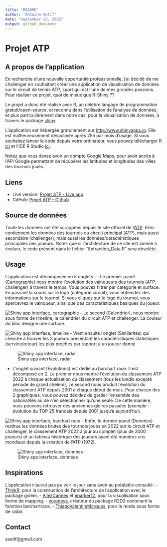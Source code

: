 ```yaml
---
title: "README"
author: "Antoine Setif"
date: "September 13, 2022"
output: github_document
---
```


# Projet ATP

## A propos de l'application
En recherche d'une nouvelle opportunité professionnelle, j'ai décidé de me challenger en souhaitant créer une application de visualisation de données sur le circuit de tennis ATP, sport qui est l'une de mes grandes passions. Pour réaliser ce projet, quoi de mieux que R-Shiny ??

Le projet a donc été réalisé avec R, un célèbre langage de programmation gratuit/open-source, et reconnu dans l'utilisation de l'analyse de données, et plus particulièrement dans notre cas, pour la visualisation de données, à travers le package [shiny](https://shiny.rstudio.com/).

L'application est hébergée gratuitement sur <http://www.shinyapps.io>. Elle est malheureusement désactivée après 25h par mois d'usage.
Si vous souhaitez lancer le code depuis votre ordinateur, vous pouvez télécharger R [ici](https://cran.r-project.org/) et l'IDE R Studio [ici](https://www.rstudio.com/products/rstudio/download/#download).

Notez que vous devez avoir un compte Google Maps, pour avoir accès à l'API Google permettant de récupérer les latitudes et longitudes des villes des tournois joués.

## Liens
- Live version: [Projet ATP - Live app](https://antoinesetif.shinyapps.io/projet_tennis/).
- GitHub: [Projet ATP - Github](https://github.com/Twan76/Projet_ATP)

## Source de données
Toute les données ont été scrappées depuis le site officiel de l'[ATP](atptour.com). Elles contiennent les données des tournois du circuit principal (ATP), mais aussi secondaire (challenger), mais aussi les données/caractéristiques principales des joueurs.
Notez que si l'architecture de ce site est amené à évoluer, le code présent dans le fichier "Extraction_Data.R" sera obselète.

## Usage
L'application est décomposée en 5 onglets :
- Le premier panel (Cartographie) nous montre l'évolution des vainqueurs des tournois (ATP, challenger) à travers le temps. Vous pouvez filtrer par catégorie et surface. En passant la souris sur le logo (catégorie circuit), vous obtiendez des informations sur le tournoi. Si vous cliquez sur le logo du tournoi, vous apercevrez le vainqueur, ainsi que des caractéristiques basiques du joueur.

![Shiny app interface, cartographie](inst/app/www/images/cartographie.png)
- Le second (Calendrier), nous montre sous forme de timeline, le calendrier du circuit ATP et challenger. La couleur du bloc désigne une surface.

![Shiny app interface, timeline](inst/app/www/images/timeline.png)
- Vient ensuite l'onglet (Similarités) qui cherche à trouver les 3 joueurs présentant les caractéristiques statistiques (service/retour) les plus proches par rapport à un joueur donné.

![Shiny app interface, radar](inst/app/www/images/radar.png)

- L'onglet suivant (Evolutions) est dédié au barchart race. Il est décomposé en 2.
Le premier nous montre l'évolution du classement ATP 2022 à chaque actualisation du classement (tous les lundis excepté période de grand chelem), Le second nous produit l'évolution du classement ATP depuis 2001 à chaque début de mois. Pour chacun des 2 graphiques, vous pouvez décidez de garder l'ensemble des nationalités ou de n'en sélectionner qu'une seule. De cette manière, nous pouvons retrouver des anciennes gloires passées (exemple : évolution du TOP 25 francais depuis 2001 jusqu'à aujourd'hui).

![Shiny app interface, barchart race](inst/app/www/images/barchart_race.png)
- Enfin, le dernier panel (Données) restitue les données brutes des tournois joués en 2022 sur le circuit ATP et challenger, le classement ATP 2022 à jour au complet (plus de 2000 joueurs) et un tableau historique des joueurs ayant été numéros uns mondiaux depuis la création de l'ATP (1972).

![Shiny app interface, données](inst/app/www/images/tableaux.png)


## Inspirations
L'application n'aurait pas pu voir le jour sans avoir au préalable consulté :
- [ThinkR](https://github.com/ThinkR-open/golem), pour la construction de l'architecture de l'application avec le package golem.
- [AllezCannes](https://github.com/AllezCannes/WorldCupSquads) et [eparker12](https://github.com/eparker12/nCoV_tracker), pour la visualisation sous forme de mapping.
- [voronoys](https://github.com/voronoys/barchartraceR2D3), créateur du package R2D3 contenant la fonction barchartrace.
- [ThiagoValentimMarques](https://github.com/ThiagoValentimMarques/The-ten-most-similar-players-Pro-Evolution-Soccer-2019), pour le rendu sous forme de radar.

## Contact
asetif@gmail.com




